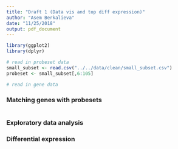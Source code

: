 ```yaml
---
title: "Draft 1 (Data vis and top diff expression)"
author: "Asem Berkalieva"
date: "11/25/2018"
output: pdf_document
--- 
```


``` r
library(ggplot2)
library(dplyr)

# read in probeset data
small_subset <- read.csv("../../data/clean/small_subset.csv")
probeset <- small_subset[,6:105]

# read in gene data

```

### Matching genes with probesets

``` r

```


### Exploratory data analysis






### Differential expression









